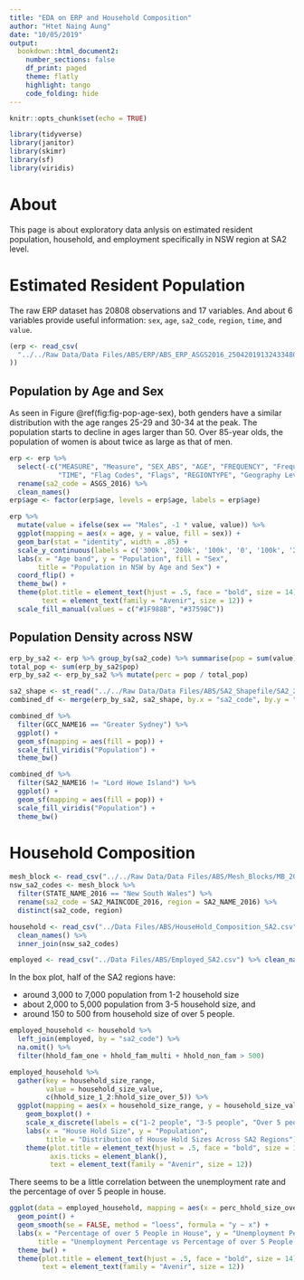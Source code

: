 ```yaml
---
title: "EDA on ERP and Household Composition"
author: "Htet Naing Aung"
date: "10/05/2019"
output: 
  bookdown::html_document2:
    number_sections: false
    df_print: paged
    theme: flatly
    highlight: tango
    code_folding: hide
---
```


```r
knitr::opts_chunk$set(echo = TRUE)
```

```r
library(tidyverse)
library(janitor)
library(skimr)
library(sf)
library(viridis)
```
# About
This page is about exploratory data anlysis on estimated resident population, household, and
employment specifically in NSW region at SA2 level. 

# Estimated Resident Population

The raw ERP dataset has 20808 observations and 17 variables. 
And about 6 variables provide useful information: `sex`, `age`, `sa2_code`, `region`, `time`, and `value`.

```r
(erp <- read_csv(
  "../../Raw Data/Data Files/ABS/ERP/ABS_ERP_ASGS2016_25042019132433480.csv"
))
```
## Population by Age and Sex
As seen in Figure \@ref(fig:fig-pop-age-sex), both genders have a similar distribution with
the age ranges 25-29 and 30-34 at the peak. The population starts to decline in ages larger than
50. Over 85-year olds, the population of women is about twice as large as that of men.
```r
erp <- erp %>% 
  select(-c("MEASURE", "Measure", "SEX_ABS", "AGE", "FREQUENCY", "Frequency", 
            "TIME", "Flag Codes", "Flags", "REGIONTYPE", "Geography Level")) %>% 
  rename(sa2_code = ASGS_2016) %>% 
  clean_names()
erp$age <- factor(erp$age, levels = erp$age, labels = erp$age)

erp %>% 
  mutate(value = ifelse(sex == "Males", -1 * value, value)) %>% 
  ggplot(mapping = aes(x = age, y = value, fill = sex)) +
  geom_bar(stat = "identity", width = .85) +
  scale_y_continuous(labels = c('300k', '200k', '100k', '0', '100k', '200k', '300k')) +
  labs(x = "Age band", y = "Population", fill = "Sex", 
       title = "Population in NSW by Age and Sex") +
  coord_flip() +
  theme_bw() +
  theme(plot.title = element_text(hjust = .5, face = "bold", size = 14),
        text = element_text(family = "Avenir", size = 12)) +
  scale_fill_manual(values = c("#1F988B", "#37598C"))
```

## Population Density across NSW

```r
erp_by_sa2 <- erp %>% group_by(sa2_code) %>% summarise(pop = sum(value))
total_pop <- sum(erp_by_sa2$pop)
erp_by_sa2 <- erp_by_sa2 %>% mutate(perc = pop / total_pop)

sa2_shape <- st_read("../../Raw Data/Data Files/ABS/SA2_Shapefile/SA2_2016_AUST.shp", quiet = TRUE)
combined_df <- merge(erp_by_sa2, sa2_shape, by.x = "sa2_code", by.y = "SA2_MAIN16")

combined_df %>% 
  filter(GCC_NAME16 == "Greater Sydney") %>% 
  ggplot() +
  geom_sf(mapping = aes(fill = pop)) +
  scale_fill_viridis("Population") +
  theme_bw()
```

```r
combined_df %>% 
  filter(SA2_NAME16 != "Lord Howe Island") %>% 
  ggplot() +
  geom_sf(mapping = aes(fill = pop)) +
  scale_fill_viridis("Population") +
  theme_bw()
```

# Household Composition

```r
mesh_block <- read_csv("../../Raw Data/Data Files/ABS/Mesh_Blocks/MB_2016_NSW.csv")
nsw_sa2_codes <- mesh_block %>% 
  filter(STATE_NAME_2016 == "New South Wales") %>% 
  rename(sa2_code = SA2_MAINCODE_2016, region = SA2_NAME_2016) %>% 
  distinct(sa2_code, region)

household <- read_csv("../Data Files/ABS/HouseHold_Composition_SA2.csv") %>% 
  clean_names() %>% 
  inner_join(nsw_sa2_codes)

employed <- read_csv("../Data Files/ABS/Employed_SA2.csv") %>% clean_names()
```

In the box plot, half of the SA2 regions have:

- around 3,000 to 7,000 population from 1-2 household size
- about 2,000 to 5,000 population from 3-5 household size, and
- around 150 to 500 from household size of over 5 people.

```r
employed_household <- household %>% 
  left_join(employed, by = "sa2_code") %>% 
  na.omit() %>% 
  filter(hhold_fam_one + hhold_fam_multi + hhold_non_fam > 500)

employed_household %>% 
  gather(key = household_size_range, 
         value = household_size_value,
         c(hhold_size_1_2:hhold_size_over_5)) %>% 
  ggplot(mapping = aes(x = household_size_range, y = household_size_value)) +
    geom_boxplot() +
    scale_x_discrete(labels = c("1-2 people", "3-5 people", "Over 5 people")) +
    labs(x = "House Hold Size", y = "Population",
         title = "Distribution of House Hold Sizes Across SA2 Regions") +
    theme(plot.title = element_text(hjust = .5, face = "bold", size = 16),
          axis.ticks = element_blank(),
          text = element_text(family = "Avenir", size = 12))
```

There seems to be a little correlation between the unemployment rate and the percentage of over 5 people in house.
```r

ggplot(data = employed_household, mapping = aes(x = perc_hhold_size_over_5, y = perc_unemployed)) +
  geom_point() +
  geom_smooth(se = FALSE, method = "loess", formula = "y ~ x") +
  labs(x = "Percentage of over 5 People in House", y = "Unemployment Percentage",
       title = "Unemployment Percentage vs Percentage of over 5 People in House") +
  theme_bw() +
  theme(plot.title = element_text(hjust = .5, face = "bold", size = 14),
        text = element_text(family = "Avenir", size = 12))
```
